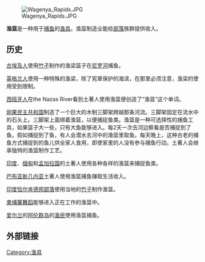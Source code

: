 [[Image:Wagenya_Rapids.JPG|thumb]]

'''渔篮'''是一种用于[[捕鱼|捕鱼]]的[[渔具|渔具]]。渔篮制造业能给[[部落|部落]]族群提供收入。

==历史==
[[古埃及人|古埃及人]]使用[[竹子|竹子]]制作的渔梁篮子在[[尼罗河|尼罗河]]捕鱼。

[[英格兰人|英格兰人]]使用一种特殊的渔梁，除了宪章保护的海滨，在那里必须注意，渔梁的使用受到限制。

[[西班牙人|西班牙人]]在the Nazas River看到土著人使用渔篮便创造了“渔篮”这个单词。

[[刚果民主共和国|刚果民主共和国]]制造了一个巨大的木制三脚架跨越那条河流。三脚架固定在流水中的石头上。三脚架上面绑着渔篮，以便捕捉鱼类。渔篮是一种可选择性的捕鱼工具，如果篮子大一些，只有大鱼能够进入。每2天一次去河边察看是否捕捉到了鱼。假如捕捉到了鱼，有人会潜水去河中的渔篮里取鱼。每天晚上，这种古老的捕鱼方式捕捉到的鱼儿供全家人食用，即使家里的人没有参与捕鱼行动。土著人会继承独特的渔篮制作工艺。

[[印度|印度]]、[[缅甸|缅甸]]和[[孟加拉国|孟加拉国]]的土著人使用各种各样的渔篮来捕捉鱼类。

[[巴布亚新几内亚|巴布亚新几内亚]]土著人使用渔篮捕鱼赚取生活收入。

[[印度|印度]][[恰尔肯德邦|恰尔肯德邦]][[部落|部落]]使用当地的[[竹子|竹子]]制作渔篮。

[[柬埔寨舞蹈|柬埔寨舞蹈]]能够进入正在工作的渔篮中。

[[爱尔兰|爱尔兰]]的[[阿伦群岛|阿伦群岛]]的[[渔民|渔民]]使用渔篮捕鱼。

== 外部链接 ==
{{捕鱼}}
{{渔业}}

{{DEFAULTSORT:Fishing basket}}
[[Category:渔具|Category:渔具]]